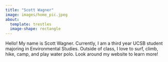 ```yaml
---
title: "Scott Wagner"
image: images/home_pic.jpeg
about:
  template: trestles
  image-shape: rectangle
---
```


Hello! My name is Scott Wagner. Currently, I am a third year UCSB student majoring in Environmental Studies. Outside of class, I love to surf, climb, hike, camp, and play water polo. Look around my website to learn more!